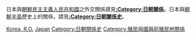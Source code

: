 {{Catmore}}
日本與[[朝鮮民主主義人民共和國|朝鮮民主主義人民共和國]]之外交關係請見'''[[:Category:日朝關係|:Category:日朝關係]]'''。日本與[[朝鮮半島|朝鮮半島]]歷史上的關係，請見'''[[:Category:日朝關係史|:Category:日朝關係史]]'''。
{{Commons category|Relations of Japan and South Korea}}

[[Category:日本雙邊關係|Korea, R.O.]]
[[Category:韓國雙邊關係|Japan]]
[[Category:日朝關係史|Category:日朝關係史]]
[[Category:殖民母國與前殖民地關係|Category:殖民母國與前殖民地關係]]